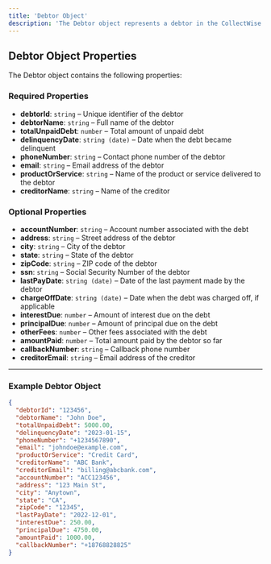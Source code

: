 ```yaml
---
title: 'Debtor Object'
description: 'The Debtor object represents a debtor in the CollectWise system. It contains all the relevant information about a debtor and their debt.'
---
```


## Debtor Object Properties

The Debtor object contains the following properties:

### Required Properties
- **debtorId**: `string` – Unique identifier of the debtor
- **debtorName**: `string` – Full name of the debtor
- **totalUnpaidDebt**: `number` – Total amount of unpaid debt
- **delinquencyDate**: `string (date)` – Date when the debt became delinquent
- **phoneNumber**: `string` – Contact phone number of the debtor
- **email**: `string` – Email address of the debtor
- **productOrService**: `string` – Name of the product or service delivered to the debtor
- **creditorName**: `string` – Name of the creditor

### Optional Properties
- **accountNumber**: `string` – Account number associated with the debt
- **address**: `string` – Street address of the debtor
- **city**: `string` – City of the debtor
- **state**: `string` – State of the debtor
- **zipCode**: `string` – ZIP code of the debtor
- **ssn**: `string` – Social Security Number of the debtor
- **lastPayDate**: `string (date)` – Date of the last payment made by the debtor
- **chargeOffDate**: `string (date)` – Date when the debt was charged off, if applicable
- **interestDue**: `number` – Amount of interest due on the debt
- **principalDue**: `number` – Amount of principal due on the debt
- **otherFees**: `number` – Other fees associated with the debt
- **amountPaid**: `number` – Total amount paid by the debtor so far
- **callbackNumber**: `string` – Callback phone number
 - **creditorEmail**: `string` – Email address of the creditor

---

### Example Debtor Object

```json
{
  "debtorId": "123456",
  "debtorName": "John Doe",
  "totalUnpaidDebt": 5000.00,
  "delinquencyDate": "2023-01-15",
  "phoneNumber": "+1234567890",
  "email": "johndoe@example.com",
  "productOrService": "Credit Card",
  "creditorName": "ABC Bank",
  "creditorEmail": "billing@abcbank.com",
  "accountNumber": "ACC123456",
  "address": "123 Main St",
  "city": "Anytown",
  "state": "CA",
  "zipCode": "12345",
  "lastPayDate": "2022-12-01",
  "interestDue": 250.00,
  "principalDue": 4750.00,
  "amountPaid": 1000.00,
  "callbackNumber": "+18768828825"
}
```